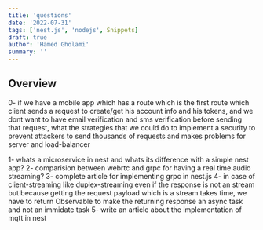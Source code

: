 ```yaml
---
title: 'questions'
date: '2022-07-31'
tags: ['nest.js', 'nodejs', Snippets]
draft: true
author: 'Hamed Gholami'
summary: ''
---
```


## Overview

<TOCInline toc={props.toc} exclude="Overview" toHeading={4} />

0- if we have a mobile app which has a route which is the first route which client sends a request to create/get his account info
and his tokens, and we dont want to have email verification and sms verification before sending that request, what the strategies that we could do to implement a security
to prevent attackers to send thousands of requests and makes problems for server and load-balancer

1- whats a microservice in nest and whats its difference with a simple nest app?
2- comparision between webrtc and grpc for having a real time audio streaming?
3- complete article for implementing grpc in nest.js
4- in case of client-streaming like duplex-streaming even if the response is not an stream but because getting the request payload which is a stream takes time, we have to return Observable to make the returning response an async task and not an immidate task
5- write an article about the implementation of mqtt in nest
